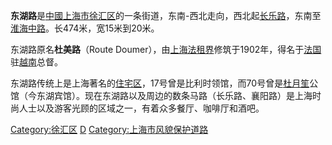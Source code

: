 '''东湖路'''是[[中華人民共和國|中國]][[上海市|上海市]][[徐汇区|徐汇区]]的一条街道，东南-西北走向，西北起[[长乐路_(上海)|长乐路]]，东南至[[淮海中路|淮海中路]]。长474米，宽15米到20米。

东湖路原名'''杜美路'''（Route Doumer），由[[上海法租界|上海法租界]]修筑于1902年，得名于[[法国|法国]]驻[[越南|越南]]总督。

东湖路传统上是上海著名的[[住宅|住宅区]]，17号曾是比利时领馆，而70号曾是[[杜月笙|杜月笙]]公馆（今东湖宾馆）。现在东湖路以及周边的数条马路（长乐路、襄阳路）是上海时尚人士以及游客光顾的区域之一，有着众多餐厅、咖啡厅和酒吧。

{{SH-stub}}

[[Category:徐汇区|Category:徐汇区]]
[[Category:上海道路|D]]
[[Category:上海市风貌保护道路|Category:上海市风貌保护道路]]